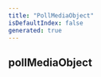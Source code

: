 ```yaml
---
title: "PollMediaObject"
isDefaultIndex: false
generated: true
---
```



<!-- This file was generated from the CommandKit source. Do not modify. Instead, re-run the "docgen" script -->


## pollMediaObject

<GenerationInfo sourceFile="packages/ai/src/schema.ts" sourceLine="3" packageName="@commandkit/ai" />



